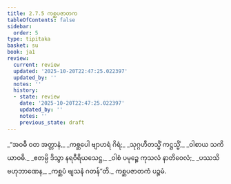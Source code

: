 ```yaml
---
title: 2.7.5 ကစ္ဆပဇာတက
tableOfContents: false
sidebar:
  order: 5
type: tipitaka
basket: su
book: ja1
review:
  current: review
  updated: '2025-10-20T22:47:25.022397'
  updated_by: ''
  notes: ''
  history:
  - state: review
    date: '2025-10-20T22:47:25.022397'
    updated_by: ''
    notes: ''
    previous_state: draft
---
```



<DynamicBreadcrumb />


<ReviewStatus review={frontmatter.review} showDetails={true} />

<HypothesisAnnotation frontmatter={frontmatter} />

<Division number="129" book="ja1" e="ch" v="22" p="58">

<Paragraph number="550" type="verses" book="ja1">
_“အဝဓီ ဝတ အတ္တာနံ,_  
_ကစ္ဆပေါ ဗျာဟရံ ဂိရံ;_  
_သုဂ္ဂဟီတသ္မိံ ကဋ္ဌသ္မိံ,_  
_ဝါစာယ သကိယာဝဓိ._  

</Paragraph>

</Division>
<Division number="130" book="ja1" e="ch" v="22" p="58">

<Paragraph number="551" type="verses" book="ja1">
_ဧတမ္ပိ ဒိသွာ နရဝီရိယသေဋ္ဌ,_  
_ဝါစံ ပမုဉ္စေ ကုသလံ နာတိဝေလံ;_  
_ပဿသိ ဗဟုဘာဏေန,_  
_ကစ္ဆပံ ဗျသနံ ဂတန်”တိ._  


</Paragraph>
</Division>

<Paragraph number="552" type="center" book="ja1">
ကစ္ဆပဇာတကံ ပဉ္စမံ.
</Paragraph>